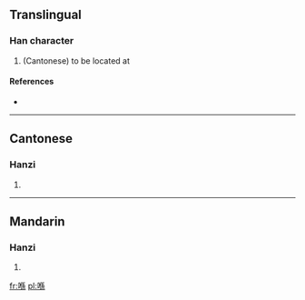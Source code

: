 ==Translingual==

===Han character===
{{Han char|rn=30|rad=口|as=09|sn=12|four=|canj=口人竹火 (ROHF)}}

# (Cantonese) to be located at

====References====
* {{Han ref|kx=0201.121|hdz=10657.021|uh=55BA|ud=21946}}

----

==Cantonese==

===Hanzi===
{{yue-hanzi|jyut=|y=hai2}}

# {{defn|Cantonese|sort=口09}}

----

==Mandarin==

===Hanzi===
{{cmn-hanzi|pin=[[xì]] ([[xi4]])|wg=hsi<sup>4</sup>}}

# {{defn|Mandarin|sort=口09}}

[[fr:喺]]
[[pl:喺]]
